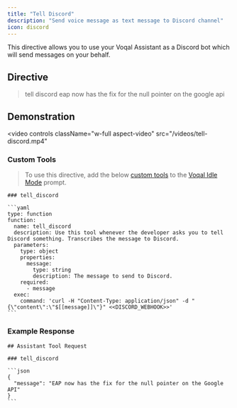 ```yaml
---
title: "Tell Discord"
description: "Send voice message as text message to Discord channel"
icon: discord
---
```


This directive allows you to use your Voqal Assistant as a Discord bot which will send messages on your behalf.

## Directive

> tell discord eap now has the fix for the null pointer on the google api

## Demonstration

<video
  controls
  className="w-full aspect-video"
  src="/videos/tell-discord.mp4"
></video>

### Custom Tools

> To use this directive, add the below [custom tools](/tools/overview/#custom-tools) to the [Voqal Idle Mode](/modes/embedded/idle) prompt.

````
### tell_discord

```yaml
type: function
function:
  name: tell_discord
  description: Use this tool whenever the developer asks you to tell Discord something. Transcribes the message to Discord.
  parameters:
    type: object
    properties:
      message:
        type: string
        description: The message to send to Discord.
    required:
      - message
  exec:
    command: 'curl -H "Content-Type: application/json" -d "{\"content\":\"$[[message]]\"}" <<DISCORD_WEBHOOK>>'
```
````

### Example Response

````
## Assistant Tool Request

### tell_discord

```json
{
  "message": "EAP now has the fix for the null pointer on the Google API"
}
```
````
